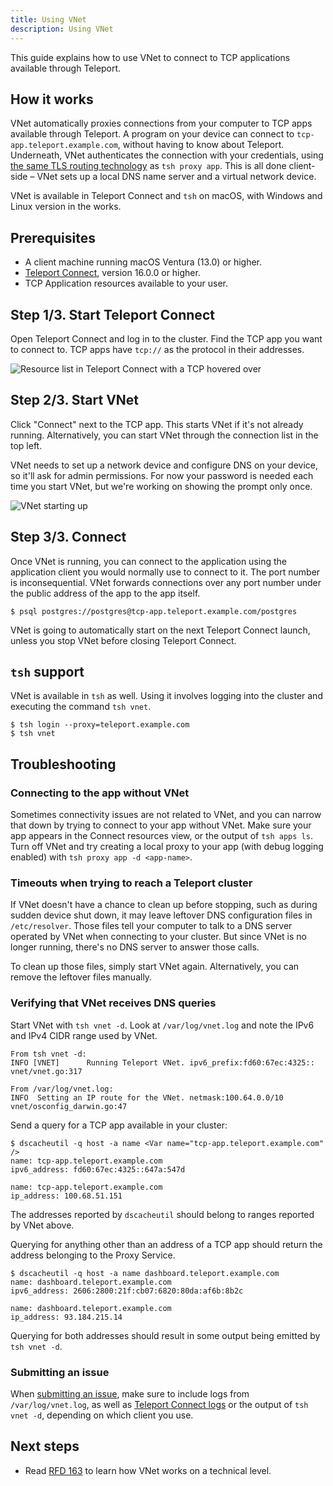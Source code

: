 ```yaml
---
title: Using VNet
description: Using VNet
---
```


This guide explains how to use VNet to connect to TCP applications available through Teleport.


## How it works

VNet automatically proxies connections from your computer to TCP apps available through Teleport. A
program on your device can connect to `tcp-app.teleport.example.com`, without having to know about
Teleport. Underneath, VNet authenticates the connection with your credentials, using [the same TLS
routing technology](../architecture/tls-routing.mdx) as `tsh proxy app`. This is all done
client-side – VNet sets up a local DNS name server and a virtual network device.

VNet is available in Teleport Connect and `tsh` on macOS, with Windows and Linux version in the works.

## Prerequisites

- A client machine running macOS Ventura (13.0) or higher.
- [Teleport Connect](teleport-connect.mdx), version 16.0.0 or higher.
- TCP Application resources available to your user.

## Step 1/3. Start Teleport Connect

Open Teleport Connect and log in to the cluster. Find the TCP app you want to connect to. TCP apps
have `tcp://` as the protocol in their addresses.

![Resource list in Teleport Connect with a TCP hovered over](../../img/use-teleport/vnet-resources-list@2x.png)

## Step 2/3. Start VNet

Click "Connect" next to the TCP app. This starts VNet if it's not already running. Alternatively,
you can start VNet through the connection list in the top left.

VNet needs to set up a network device and configure DNS on your device, so it'll ask for admin
permissions. For now your password is needed each time you start VNet, but we're working on showing
the prompt only once.

![VNet starting up](../../img/use-teleport/vnet-starting@2x.png)

## Step 3/3. Connect

Once VNet is running, you can connect to the application using the application client you would
normally use to connect to it. The port number is inconsequential. VNet forwards connections over
any port number under the public address of the app to the app itself.

```code
$ psql postgres://postgres@tcp-app.teleport.example.com/postgres
```

VNet is going to automatically start on the next Teleport Connect launch, unless you stop VNet
before closing Teleport Connect.

## `tsh` support

VNet is available in `tsh` as well. Using it involves logging into the cluster and executing the
command `tsh vnet`.

```code
$ tsh login --proxy=teleport.example.com
$ tsh vnet
```

## Troubleshooting

### Connecting to the app without VNet

Sometimes connectivity issues are not related to VNet, and you can narrow that down by trying to
connect to your app without VNet. Make sure your app appears in the Connect resources view, or the
output of `tsh apps ls`. Turn off VNet and try creating a local proxy to your app (with debug
logging enabled) with `tsh proxy app -d <app-name>`.

### Timeouts when trying to reach a Teleport cluster

If VNet doesn't have a chance to clean up before stopping, such as during sudden device shut down,
it may leave leftover DNS configuration files in `/etc/resolver`. Those files tell your computer to
talk to a DNS server operated by VNet when connecting to your cluster. But since VNet is no longer
running, there's no DNS server to answer those calls.

To clean up those files, simply start VNet again. Alternatively, you can remove the leftover files
manually.

### Verifying that VNet receives DNS queries

Start VNet with `tsh vnet -d`. Look at `/var/log/vnet.log` and note the IPv6 and IPv4 CIDR range used by VNet.

```code
From tsh vnet -d:
INFO [VNET]      Running Teleport VNet. ipv6_prefix:fd60:67ec:4325:: vnet/vnet.go:317

From /var/log/vnet.log:
INFO  Setting an IP route for the VNet. netmask:100.64.0.0/10 vnet/osconfig_darwin.go:47
```

Send a query for a TCP app available in your cluster:

```code
$ dscacheutil -q host -a name <Var name="tcp-app.teleport.example.com" />
name: tcp-app.teleport.example.com
ipv6_address: fd60:67ec:4325::647a:547d

name: tcp-app.teleport.example.com
ip_address: 100.68.51.151
```

The addresses reported by `dscacheutil` should belong to ranges reported by VNet above.

Querying for anything other than an address of a TCP app should return the address belonging to the
Proxy Service.

```code
$ dscacheutil -q host -a name dashboard.teleport.example.com
name: dashboard.teleport.example.com
ipv6_address: 2606:2800:21f:cb07:6820:80da:af6b:8b2c

name: dashboard.teleport.example.com
ip_address: 93.184.215.14
```

Querying for both addresses should result in some output being emitted by `tsh vnet -d`.

### Submitting an issue

When [submitting an
issue](https://github.com/gravitational/teleport/issues/new?assignees=&labels=bug,vnet&template=bug_report.md),
make sure to include logs from `/var/log/vnet.log`, as well as [Teleport Connect
logs](teleport-connect.mdx#submitting-an-issue) or the output of `tsh vnet -d`, depending on which
client you use.

## Next steps

- Read [RFD 163](https://github.com/gravitational/teleport/blob/master/rfd/0163-vnet.md) to learn how VNet works on a technical level.
